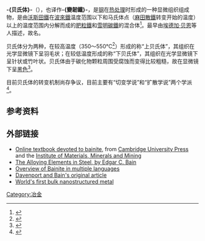 {{noteTA
|T=zh-tw:變韌鐵;zh-cn:贝氏体;
|1=zh-tw:麻田散鐵;zh-cn:马氏体;
|2=zh-tw:肥粒鐵;zh-cn:铁素体;
|3=zh-tw:沃斯田鐵;zh-cn:奥氏体;
|4=zh-tw:波來鐵;zh-cn:珠光体;
|6=zh-tw:雪明碳鐵;zh-cn:碳化三铁;
}}
{{鋼鐵}}
'''-{贝氏体}-'''（{{lang-en|Bainite}}），也译作'''-{變韌鐵}-'''，是[[钢|钢]]在[[热处理|热处理]]时形成的一种显微组织组成物，是由[[沃斯田鐵|沃斯田鐵]]在[[波來鐵|波來鐵]]温度范围以下和马氏体点（[[麻田散鐵|麻田散鐵]]转变开始的温度）以上的温度范围内分解而成的[[肥粒鐵|肥粒鐵]]和[[碳化三铁|雪明碳鐵]]的混合体<ref>{{cite book zh |author=辞海编纂委员会 |title=《辞海》（1999年版） |format=M |edition=1 |location=上海 |publisher=上海辞书出版社 |date=2000 |pages= |id= ISBN 7-5326-0630-9}}</ref>。最早由[[埃德加·贝恩|埃德加·贝恩]]等人描述，故名。

贝氏体分为两种，在较高温度（350～550℃<ref>{{cite web | language = zh-cn | publisher = 中国显微图像网 | title = 上贝氏体 | url = http://www.microimage.com.cn/xwjs/2010/0908/article_6849.html | date = 2010-09-08 | accessdate = 2011-09-29 | archive-url = https://web.archive.org/web/20160304112005/http://www.microimage.com.cn/xwjs/2010/0908/article_6849.html | archive-date = 2016-03-04 | dead-url = yes }}</ref>）形成的称“上贝氏体”，其组织在光学显微镜下呈羽毛状；在较低温度形成的称“下贝氏体”，其组织在光学显微镜下呈针状或竹叶状。贝氏体由于碳化物颗粒周围受腐蚀而变得比较粗糙，故在显微镜下呈[[黑色|黑色]]<ref>{{cite book zh |author=G·克劳斯 |title=钢的热处理原理 |format=M |edition=1 |location=北京 |publisher=冶金工业出版社 |date=1987 |pages=77 |id= }}</ref>。

目前贝氏体的转变机制尚存争议，目前主要有“切变学说”和“扩散学说”两个学派<ref>{{Cite web |url=http://www.nsfc.gov.cn/nsfc/cen/HTML/1-10/1-10-3.html |title=www.nsfc.gov.cn |accessdate=2011-09-29 |archive-date=2010-06-23 |archive-url=https://web.archive.org/web/20100623030230/http://www.nsfc.gov.cn/nsfc/cen/html/1-10/1-10-3.html |dead-url=no }}</ref>。

==参考资料==
{{reflist}}
==外部链接==
*[http://www.msm.cam.ac.uk/phase-trans/newbainite.html Online textbook devoted to bainite]{{Wayback|url=http://www.msm.cam.ac.uk/phase-trans/newbainite.html |date=20110927051024 }}, from [[Cambridge_University_Press|Cambridge University Press]] and the [[Institute_of_Materials,_Minerals_and_Mining|Institute of Materials, Minerals and Mining]]
*[https://web.archive.org/web/20060423083944/http://www.msm.cam.ac.uk/phase-trans/2004/Bain.Alloying/ecbain.html The Alloying Elements in Steel, by Edgar C. Bain]
*[http://www.msm.cam.ac.uk/phase-trans/bainite.html Overview of Bainite in multiple languages]{{Wayback|url=http://www.msm.cam.ac.uk/phase-trans/bainite.html |date=20110927051749 }}
*[http://www.msm.cam.ac.uk/phase-trans/2010/Bain.html Davenport and Bain's original article]{{Wayback|url=http://www.msm.cam.ac.uk/phase-trans/2010/Bain.html |date=20161125184946 }}
*[http://www.msm.cam.ac.uk/phase-trans/2010/nano.html World's first bulk nanostructured metal]{{Wayback|url=http://www.msm.cam.ac.uk/phase-trans/2010/nano.html |date=20161125102531 }}

[[Category:冶金|Category:冶金]]